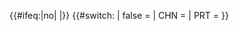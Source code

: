 {{#ifeq:{{{topicon|yes}}}|no|<!--不顯示頁頂圖示-->|{{topicon|image=Regional Emblem of Macau.svg|size=25px|alt=這個用戶是澳門永久性居民|title=這個用戶是澳門永久性居民|link=Wikipedia:澳門維基人列表}}}}
{{Userbox
  |border-c = #006400
  |border-s = 1
  |id-c     = white
  |id-s     = 12
  |id-fc    = #000000
  |info-c   = #006400
  |info-s   = 9
  |info-fc  = #ffffff
  |id       = [[File:Coat of arms of Macao.svg|40px|无]]
  |info     = 這個用戶是[[中華人民共和國|<span style="color:lightblue;">'''中華人民共和國'''</span>]][[澳門特別行政區|<span style="color:lightblue;">'''澳門特別行政區'''</span>]]的永久性居民。
  |nocat    = 
}}
{{#switch:{{{1}}}
| false     =
| CHN = {{Topicon
| image = National Emblem of the People's Republic of China (2).svg
| size = 25px
| description = 此用戶是中華人民共和國公民
| link = Category:中華人民共和國維基人
| usercat = [[Category:中華人民共和國維基人]]
}}
| PRT = {{Topicon
| image = Coat of arms of Portugal.svg
| size = 35px
| description = 此用戶是葡萄牙共和國公民
| link = Category:葡萄牙維基人
| usercat = [[Category:葡萄牙維基人]]
}}
}}
<includeonly>[[Category:澳門維基人|{{PAGENAME}}]]</includeonly>
<noinclude>
{{Documentation}}
</noinclude>